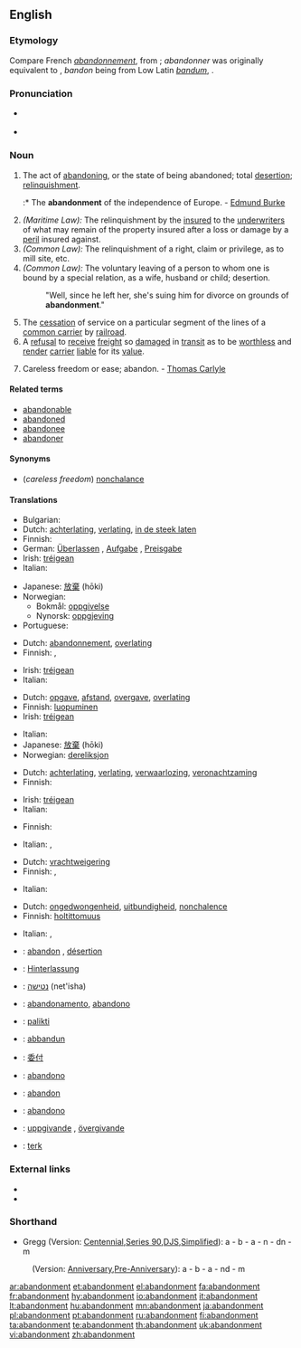 {{wikisource1911Enc|Abandonment}}
==English==

===Etymology===
Compare French ''[[abandonnement]]'', from {{term|abandonner||to abandon, relinquish}}; ''abandonner'' was originally equivalent to {{term||mettre à bandon|to leave to the jurisdiction, i.e. of another}}, ''bandon'' being from Low Latin ''[[bandum]]'', {{term|bannum||order, decree, ban}}.

===Pronunciation===
* {{a|RP}} {{IPA|/əˈbændənmənt/}}
* {{audio|en-us-abandonment.ogg|Audio (US)}}

===Noun===
{{en-noun}}

# The act of [[abandoning]], or the state of being abandoned; total [[desertion]]; [[relinquishment]].
#:* The '''abandonment''' of the independence of Europe. - [[w:Edmund Burke|Edmund Burke]]
# ''(Maritime Law):'' The relinquishment by the [[insured]] to the [[underwriters]] of what may remain of the property insured after a loss or damage by a [[peril]] insured against.
# ''(Common Law):'' The relinquishment of a right, claim or privilege, as to mill site, etc.
# ''(Common Law):'' The voluntary leaving of a person to whom one is bound by a special relation, as a wife, husband or child; desertion.
#: "Well, since he left her, she's suing him for divorce on grounds of '''abandonment'''."
# The [[cessation]] of service on a particular segment of the lines of a [[common carrier]] by [[railroad]].
# A [[refusal]] to [[receive]] [[freight]] so [[damaged]] in [[transit]] as to be [[worthless]] and [[render]] [[carrier]] [[liable]] for its [[value]].
# {{rare}} Careless freedom or ease; abandon. - [[w:Thomas Carlyle|Thomas Carlyle]]

====Related terms====
* [[abandonable]]
* [[abandoned]]
* [[abandonee]]
* [[abandoner]]

====Synonyms====
* (''careless freedom'') [[nonchalance]]

====Translations====
{{trans-top|act of abandoning}}
* Bulgarian: {{t|bg|напускане, изоставяне|sc=Cyrl}}
* Dutch: [[achterlating]], [[verlating]], [[in de steek laten]] {{n}}
* Finnish: {{t-|fi|hylkääminen}}
* German: [[Überlassen]] {{n}}, [[Aufgabe]] {{f}}, [[Preisgabe]] {{f}}
* Irish: [[tréigean]] {{m}}
* Italian: {{t+|it|abbandono|m}}
{{trans-mid}}
* Japanese: [[放棄]] (hōki)
* Norwegian:
** Bokmål: [[oppgivelse]] {{m}}
** Nynorsk: [[oppgjeving]] {{f}}
* Portuguese: {{t+|pt|abandono|m}}
{{trans-bottom}}

{{trans-top|maritime law: relinquishment of a property to underwriters}}
* Dutch: [[abandonnement]], [[overlating]]
* Finnish: {{t-|fi|luovuttaminen}}, {{t+|fi|luovutus}}
{{trans-mid}}
* Irish: [[tréigean]] {{m}}
* Italian: {{t+|it|rinuncia|m}}
{{trans-bottom}}

{{trans-top|relinquishment of a right, claim or privilege}}
* Dutch: [[opgave]], [[afstand]], [[overgave]], [[overlating]]
* Finnish: [[luopuminen]]
* Irish: [[tréigean]] {{m}}
{{trans-mid}}
* Italian: {{t+|it|rinuncia|m}}
* Japanese: [[放棄]] (hōki)
* Norwegian: [[dereliksjon]] {{m}}
{{trans-bottom}}

{{trans-top|voluntary leaving of a person}}
* Dutch: [[achterlating]], [[verlating]], [[verwaarlozing]], [[veronachtzaming]]
* Finnish: {{t-|fi|hylkääminen}}
{{trans-mid}}
* Irish: [[tréigean]] {{m}}
* Italian: {{t+|it|abbandono|m}}
{{trans-bottom}}

{{trans-top|cessation of service}}
* Finnish: {{t-|fi|lakkauttaminen}}
{{trans-mid}}
* Italian: {{t+|it|rinuncia|f}}, {{t+|it|abbandono|m}}
{{trans-bottom}}

{{trans-top|refusal to receive freight}}
* Dutch: [[vrachtweigering]]
* Finnish: {{t+|fi|palautus}}, {{t-|fi|palauttaminen}}
{{trans-mid}}
* Italian: {{t+|it|rinuncia|f}}
{{trans-bottom}}

{{trans-top|careless freedom}}
* Dutch: [[ongedwongenheid]], [[uitbundigheid]], [[nonchalence]]
* Finnish: [[holtittomuus]]
{{trans-mid}}
* Italian: {{t+|it|abbandono|m}}, {{t+|it|abnegazione|m}}
{{trans-bottom}}

{{checktrans-top}}
* {{ttbc|French}}: [[abandon]] {{m}}, [[désertion]]
* {{ttbc|German}}: [[Hinterlassung]]
* {{ttbc|Hebrew}}: [[נטישה]] (net'isha)
* {{ttbc|Interlingua}}: [[abandonamento]], [[abandono]]
* {{ttbc|Lithuanian}}: [[palikti]]
* {{ttbc|Maltese}}: [[abbandun]]
* {{ttbc|Mandarin Chinese}}: [[委付]]
* {{ttbc|Novial}}: [[abandono]]
* {{ttbc|Romanian}}: [[abandon]] {{n}}
* {{ttbc|Spanish}}: [[abandono]] {{m}}
* {{ttbc|Swedish}}: [[uppgivande]] {{c}}, [[övergivande]] {{c}}
* {{ttbc|Turkish}}: [[terk]]
{{trans-bottom}}

===External links===
* {{R:OneLook}}
* {{R:Webster 1913}}

===Shorthand===
* Gregg (Version: [http://en.wikipedia.org/wiki/Gregg_Shorthand#Centennial_Gregg_Shorthand Centennial],[http://en.wikipedia.org/wiki/Gregg_Shorthand#Series_90_Gregg_Shorthand Series 90],[http://en.wikipedia.org/wiki/Gregg_Shorthand#Diamond_Jubilee_Gregg_Shorthand  DJS],[http://en.wikipedia.org/wiki/Gregg_Shorthand#Simplified_Gregg_Shorthand Simplified]): a - b - a - n - dn - m
: (Version: [http://en.wikipedia.org/wiki/Gregg_Shorthand#Anniversary_Gregg_Shorthand Anniversary],[http://en.wikipedia.org/wiki/Gregg_Shorthand#Pre-Anniversary_Gregg_Shorthand Pre-Anniversary]): a - b - a - nd - m

[[ar:abandonment]]
[[et:abandonment]]
[[el:abandonment]]
[[fa:abandonment]]
[[fr:abandonment]]
[[hy:abandonment]]
[[io:abandonment]]
[[it:abandonment]]
[[lt:abandonment]]
[[hu:abandonment]]
[[mn:abandonment]]
[[ja:abandonment]]
[[pl:abandonment]]
[[pt:abandonment]]
[[ru:abandonment]]
[[fi:abandonment]]
[[ta:abandonment]]
[[te:abandonment]]
[[th:abandonment]]
[[uk:abandonment]]
[[vi:abandonment]]
[[zh:abandonment]]
